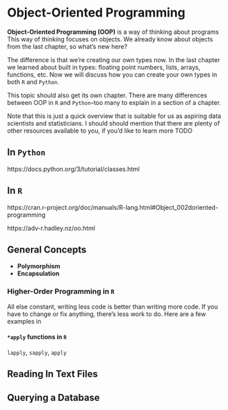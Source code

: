 # Object-Oriented Programming

**Object-Oriented Programming (OOP)** is a way of thinking about programs This way of thinking focuses on objects. We already know about objects from the last chapter, so what's new here?

The difference is that we're creating our own types now. In the last chapter we learned about built in types: floating point numbers, lists, arrays, functions, etc. Now we will discuss how you can create your own types in both `R` and `Python`.

This topic should also get its own chapter. There are many differences between OOP in `R` and `Python`--too many to explain in a section of a chapter.

Note that this is just a quick overview that is suitable for us as aspiring data scientists and statisticians. I should should mention that there are plenty of other resources available to you, if you'd like to learn more TODO

## In `Python`

https://docs.python.org/3/tutorial/classes.html

## In `R`

https://cran.r-project.org/doc/manuals/R-lang.html#Object_002doriented-programming

https://adv-r.hadley.nz/oo.html

## General Concepts

- **Polymorphism**
- **Encapsulation**

### Higher-Order  Programming in `R`

All else constant, writing less code is better than writing more code. If you have to change or fix anything, there's less work to do. Here are a few examples in 


#### `*apply` functions in `R`

`lapply`, `sapply`, `apply`

## Reading In Text Files

## Querying a Database

